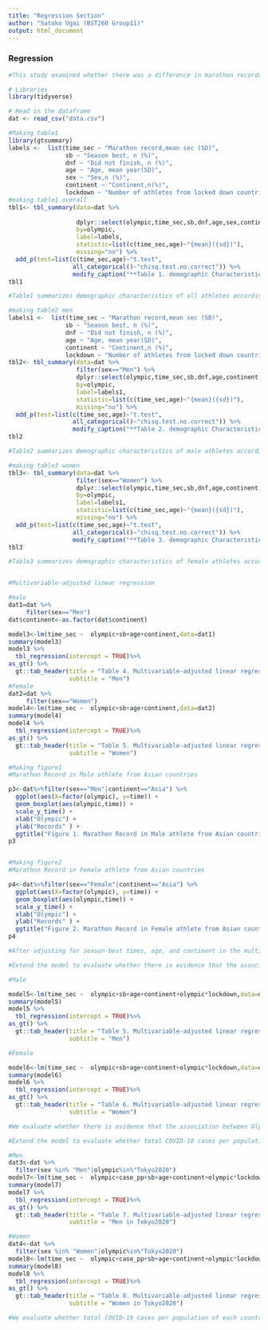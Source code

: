 ```yaml
---
title: "Regression Section"
author: "Satoko Ugai (BST260 Group11)"
output: html_document
---
```


### Regression ###

```r
#This study examined whether there was a difference in marathon records between pre- and post -COVI19 Olympics. A total of 506 athletes participating Rio2016 and Tokyo2020 Olympics were included in this study.The primary outcome was a marathon record. The predictor was Rio Olympic2016 (i.e.,pre-COVID19 Olympic) and Tokyo Olympic2020 (i.e.,post-COVID19 Olympic).

# Libraries
library(tidyverse)

# Read in the dataframe
dat <- read_csv("data.csv")

#Making table1
library(gtsummary)
labels <-  list(time_sec ~ "Marathon record,mean sec (SD)", 
                sb ~ "Season best, n (%)",
                dnf ~ "Did not finish, n (%)",
                age ~ "Age, mean year(SD)",
                sex ~ "Sex,n (%)",
                continent ~ "Continent,n(%)",
                lockdown ~ "Number of athletes from locked down countries")
#making table1 overall
tbl1<- tbl_summary(data=dat %>% 
                   
                   dplyr::select(olympic,time_sec,sb,dnf,age,sex,continent,lockdown),
                   by=olympic,
                   label=labels,
                   statistic=list(c(time_sec,age)~"{mean}({sd})"),
                   missing="no") %>%
  add_p(test=list(c(time_sec,age)~"t.test",
                  all_categorical()~"chisq.test.no.correct")) %>%
                  modify_caption("**Table 1. demographic Characteristics of all athletes**") 
tbl1

#Table1 summarizes demographic characteristics of all athletes according to Rio Olympic 2016 and Tokyo Olympic 2020. Two groups were compared regarding the demographic characteristics with t test for continuous variables and chi-squared test for categorical variables. There were 312 athletes who participated in the Rio Olympics and 194 athletes who participated in the Tokyo Olympics.The mean marathon record is 9165 seconds (2H32M45sec) in Rio Olympic and 8887 seconds (2H28M07sec) in Tokyo Olympic. The t test showed that a p-value was <0.001.We therefore conclude that there is a statistically significant difference between marathon records and Olympics among male athletes.The proportion of athletes who achieved a season's best and those who dropped out of the marathon race was higher in the Tokyo Olympics than that in the Rio Olympics. By continent, the percentages of athletes from Asia and South America was lower in the Tokyo Olympics than those in the Rio Olympics.

#making table2 men
labels1 <-  list(time_sec ~ "Marathon record,mean sec (SD)", 
                sb ~ "Season best, n (%)",
                dnf ~ "Did not finish, n (%)",
                age ~ "Age, mean year(SD)",
                continent ~ "Continent,n (%)",
                lockdown ~ "Number of athletes from locked down countries")
tbl2<- tbl_summary(data=dat %>% 
                   filter(sex=="Men") %>%
                   dplyr::select(olympic,time_sec,sb,dnf,age,continent,lockdown),
                   by=olympic,
                   label=labels1,
                   statistic=list(c(time_sec,age)~"{mean}({sd})"),
                   missing="no") %>%
  add_p(test=list(c(time_sec,age)~"t.test",
                  all_categorical()~"chisq.test.no.correct")) %>%
                  modify_caption("**Table 2. demographic Characteristics of male athletes**") 
tbl2

#Table2 summarizes demographic characteristics of male athletes according to Rio Olympic 2016 and Tokyo Olympic 2020.The mean marathon record is 8542 seconds (2H22M22sec) in Rio Olympic and 8324 seconds (2H18M44sec) in Tokyo Olympic. The t test showed that a p-value was <0.001.We therefore conclude that there is a statistically significant difference between marathon records and Olympics among male athletes. The percentages of athletes who achieved season best and those who dropped out of the marathon race was significantly higher at the Tokyo Olympics than those at the Rio Olympics. Like the characteristics of overall athletes, the percentages of male athletes from Asia and South America was lower in the Tokyo Olympics than those in the Rio Olympics.

#making table3 women
tbl3<- tbl_summary(data=dat %>% 
                   filter(sex=="Women") %>%
                   dplyr::select(olympic,time_sec,sb,dnf,age,continent,lockdown),
                   by=olympic,
                   label=labels1,
                   statistic=list(c(time_sec,age)~"{mean}({sd})"),
                   missing="no") %>%
  add_p(test=list(c(time_sec,age)~"t.test",
                  all_categorical()~"chisq.test.no.correct")) %>%
                  modify_caption("**Table 3. demographic Characteristics of female athletes**") 
tbl3

#Table3 summarizes demographic characteristics of female athletes according to Rio Olympic 2016 and Tokyo Olympic 2020. The mean marathon record is 9814 seconds (2H43M34sec) in Rio Olympic and 9473 seconds (2H37M53sec)in Tokyo Olympic. The t test showed that a p-value was <0.001. We conclude that there is a statistically significant difference between marathon records and Olympics among female athletes. Similar to the male athletes, the percentage of athletes who achieved a season's best time was higher in the Tokyo Olympics than that in the Rio Olympics, while there was no statistically significant difference in the percentage of athletes who drop out of the race between the two Olympics. The percentages of athletes from Asia and South America was lower in the Tokyo Olympics than those in the Rio Olympics similarly to overall and male athletes.


#Multivariable-adjusted linear regression

#male
dat1=dat %>% 
     filter(sex=="Men")
dat$continent<-as.factor(dat$continent)

model3<-lm(time_sec ~  olympic+sb+age+continent,data=dat1)
summary(model3)
model3 %>% 
  tbl_regression(intercept = TRUE)%>%
as_gt() %>%
  gt::tab_header(title = "Table 4. Multivariable-adjusted linear regression",
                 subtitle = "Men")
#Female
dat2=dat %>% 
     filter(sex=="Women")
model4<-lm(time_sec ~  olympic+sb+age+continent,data=dat2)
summary(model4)
model4 %>% 
  tbl_regression(intercept = TRUE)%>%
as_gt() %>%
  gt::tab_header(title = "Table 5. Multivariable-adjusted linear regression",
                 subtitle = "Women")

#Making figure1
#Marathon Record in Male athlete from Asian countries

p3<-dat%>%filter(sex=="Men"|continent=="Asia") %>%
  ggplot(aes(X=factor(olympic), y=time)) +
  geom_boxplot(aes(olympic,time)) +
  scale_y_time() +
  xlab("Olympic") +
  ylab("Records" ) +
  ggtitle("Figure 1. Marathon Record in Male athlete from Asian countries")
p3


#Making figure2
#Marathon Record in Female athlete from Asian countries

p4<-dat%>%filter(sex=="Female"|continent=="Asia") %>%
  ggplot(aes(X=factor(olympic), y=time)) +
  geom_boxplot(aes(olympic,time)) +
  scale_y_time() +
  xlab("Olympic") +
  ylab("Records" ) +
  ggtitle("Figure 2. Marathon Record in Female athlete from Asian countries")
p4

#After adjusting for season-best times, age, and continent in the multivariable logistic regression model, there is no statistically significant difference in marathon times between the Rio and Tokyo Olympics for both men and women (Table 4,5). There were fewer Asian athletes participating in the Tokyo Olympics compared to the Rio Olympics. In addition, the records of Asian athletes were faster in the Tokyo Olympics than in the Rio Olympics (Figure 1,2). For example, North Korea did not participate as a country in order to protect athletes from COVID19 infection. The three women runner from North Korean who did not participate the race had marathon world rankings of 80th, 123rd, and 158th respectively. The male runner from North Korean who did not participate the race was ranked 168th. It is possible that the world marathon rankings of North Korean athletes in the Tokyo Olympics were relatively lower than the athletes who participated in the Tokyo Olympics. Therefore, it is possible that there is a selection bias for the athletes who participated in the Tokyo Olympics in this study.

#Extend the model to evaluate whether there is evidence that the association between olympic and Maratho record is different for those with and without a lockdown policy

#Male

model5<-lm(time_sec ~  olympic+sb+age+continent+olympic*lockdown,data=dat1)
summary(model5)
model5 %>% 
  tbl_regression(intercept = TRUE)%>%
as_gt() %>%
  gt::tab_header(title = "Table 5. Multivariable-adjusted linear regression (evaluate the interaction by lockdown policy)",
                 subtitle = "Men")

#Female

model6<-lm(time_sec ~  olympic+sb+age+continent+olympic*lockdown,data=dat2)
summary(model6)
model6 %>% 
  tbl_regression(intercept = TRUE)%>%
as_gt() %>%
  gt::tab_header(title = "Table 6. Multivariable-adjusted linear regression (evaluate the interaction by lockdown policy)",
                 subtitle = "Women")

#We evaluate whether there is evidence that the association between Olympics and marathon record is different between countries with and without a lockdown policy. The multivariable linear regression showed that a p-value was 0.7 for male and 0.4 for female. Therefore, we fail to reject the null hypothesis at a 0.05 level of significance and conclude that the association between marathon records and pre-/post-COVID19 Olympics does not significantly differ by the lockdown policy(Table 5,6). However, the sample size of countries without the lockdown policy is small. Therefore, it is possible that we didn't have enough power to detect a statistical interaction.

#Extend the model to evaluate whether total COVID-19 cases per population of each country is a significant predictor for Marathon records.

#Men
dat3<-dat %>% 
  filter(sex %in% "Men"|olympic%in%"Tokyo2020")
model7<-lm(time_sec ~  olympic+case_pp+sb+age+continent+olympic*lockdown,data=dat3)
summary(model7)
model7 %>% 
  tbl_regression(intercept = TRUE)%>%
as_gt() %>%
  gt::tab_header(title = "Table 7. Multivariable-adjusted linear regression",
                 subtitle = "Men in Tokyo2020")

#Women
dat4<-dat %>% 
  filter(sex %in% "Women"|olympic%in%"Tokyo2020")
model8<-lm(time_sec ~  olympic+case_pp+sb+age+continent+olympic*lockdown,data=dat4)
summary(model8)
model8 %>% 
  tbl_regression(intercept = TRUE)%>%
as_gt() %>%
  gt::tab_header(title = "Table 8. Multivariable-adjusted linear regression",
                 subtitle = "Women in Tokyo2020")

#We evaluate whether total COVID-19 cases per population of each country is a significant predictor for Marathon records.The p-values were 0.3 in male athletes and 0.006 in female athletes(Table 7,8).Therefore, we can say that the total COVID-19 cases per each country is a significant predictor for Marathon records among female athletes.It is possible that the severer the infection was, the better the marathon records were.Therefore, female athletes who participated in the Tokyo Olympics might be highly physically capable of getting better records even though they were affected by the infection.

```
